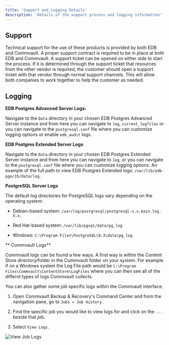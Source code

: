 ```yaml
---
title: 'Support and Logging Details'
description: 'Details of the support process and logging information'
---
```


## Support

Technical support for the use of these products is provided by both EDB and Commvault.  A proper support contract is required to be in place at both EDB and Commvault.  A support ticket can be opened on either side to start the process.  If it is determined through the support ticket that resources from the other vendor is required, the customer should open a support ticket with that vendor through normal support channels.  This will allow both companies to work together to help the customer as needed.

## Logging

**EDB Postgres Advanced Server Logs:**

Navigate to the `Data` directory in your chosen EDB Postgres Advanced Server instance and from here you can navigate to `log`, `current_logfiles` or you can navigate to the `postgresql.conf` file where you can customize logging options or enable `edb_audit` logs.

**EDB Postgres Extended Server Logs**

Navigate to the `Data` directory in your chosen EDB Postgres Extended Server instance and from here you can navigate to `log`, or you can navigate to the `postgresql.conf` file where you can customize logging options.  An example of the full path to view EDB Postgres Extended logs: `/var/lib/edb-pge/15/data/log`.

**PostgreSQL Server Logs**

The default log directories for PostgreSQL logs vary depending on the operating system:

- Debian-based system: `/var/log/postgresql/postgresql-x.x.main.log. X.x.`

- Red Hat-based system: `/var/lib/pgsql/data/pg_log`

- Windows: `C:\Program Files\PostgreSQL\9.3\data\pg_log`

** Commvault Logs**

Commvault logs can be found a few ways.  A first way is within the Content Store directory/folder in the Commvault folder on your system.  For example if on a Windows system the Log File path would be `C:\Program Files\Commvault\ContentStore\LogFiles` where you can then see all of the differnt types of logs Commvault collects.  

You can also gather some job specific logs within the Commvault interface.

1. Open Commvault Backup & Recovery's Command Center and from the navigation pane, go to `Jobs > Job History`.

2. Find the specific job you would like to view logs for and click on the `...` beside that job.

3. Select `View Logs`.  
  
  ![View Job Logs](Images/CommvaultViewLogsForJob.png)
